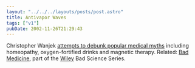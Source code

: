 ```yaml
---
layout: "../../../layouts/posts/post.astro"
title: Antivapor Waves
tags: ["v1"]
pubDate: 2002-11-26T21:29:43
---
```


Christopher Wanjek [attempts to debunk popular medical myths][1] including homeopathy, oxygen-fortified drinks and magnetic therapy. Related: [Bad Medicine][2], part of the [Wiley][3] Bad Science Series.

[1]: http://www.guardian.co.uk/medicine/story/0,11381,847758,00.html "The Guardian: Bad medicine"
[2]: http://www.amazon.co.uk/exec/obidos/ASIN/047143499X/ohsky "Amazon.co.uk: Bad Medicine: Misconceptions and Misuses Revealed, from Distance Healing to Vitamin O"
[3]: http://www.wileyeurope.com/ "Wiley Europe Publishers"
